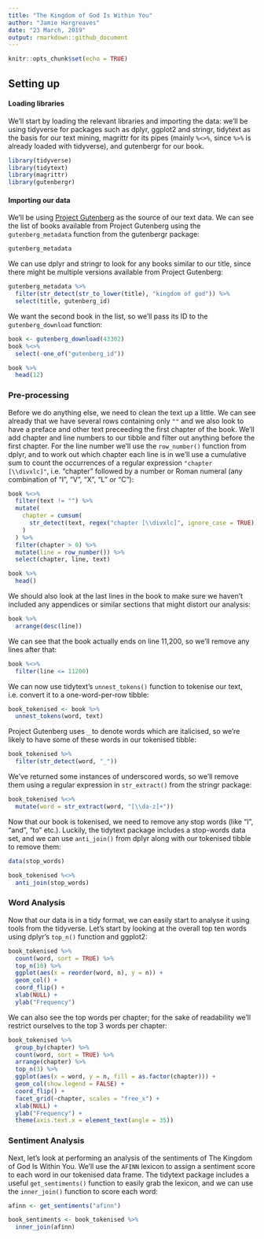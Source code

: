 ```yaml
---
title: "The Kingdom of God Is Within You"
author: "Jamie Hargreaves"
date: "23 March, 2019"
output: rmarkdown::github_document
---
```


```r
knitr::opts_chunk$set(echo = TRUE)
```

## Setting up
#### Loading libraries

We'll start by loading the relevant libraries and importing the data: we'll be using tidyverse for packages such as dplyr, ggplot2 and stringr, tidytext as the basis for our text mining, magrittr for its pipes (mainly ```%<>%```, since ```%>%``` is already loaded with tidyverse), and gutenbergr for our book.

```r
library(tidyverse)
library(tidytext)
library(magrittr)
library(gutenbergr)
```

#### Importing our data

We'll be using [Project Gutenberg](http://www.gutenberg.org/) as the source of our text data. We can see the list of books available from Project Gutenberg using the ```gutenberg_metadata``` function from the gutenbergr package:

```r
gutenberg_metadata
```

We can use dplyr and stringr to look for any books similar to our title, since there might be multiple versions available from Project Gutenberg:

```r
gutenberg_metadata %>%
  filter(str_detect(str_to_lower(title), "kingdom of god")) %>%
  select(title, gutenberg_id)
```

We want the second book in the list, so we'll pass its ID to the ```gutenberg_download``` function:

```r
book <- gutenberg_download(43302)
book %<>%
  select(-one_of("gutenberg_id"))

book %>%
  head(12)
```

### Pre-processing

Before we do anything else, we need to clean the text up a little. We can see already that we have several rows containing only ```""``` and we also look to have a preface and other text preceeding the first chapter of the book. We'll add chapter and line numbers to our tibble and filter out anything before the first chapter. For the line number we'll use the ```row_number()``` function from dplyr, and to work out which chapter each line is in we'll use a cumulative sum to count the occurrences of a regular expression ```"chapter [\\divxlc]"```, i.e. "chapter" followed by a number or Roman numeral (any combination of "I", "V", "X", "L" or "C"):

```r
book %<>%
  filter(text != "") %>%
  mutate(
    chapter = cumsum(
      str_detect(text, regex("chapter [\\divxlc]", ignore_case = TRUE))
    )
  ) %>%
  filter(chapter > 0) %>%
  mutate(line = row_number()) %>%
  select(chapter, line, text)

book %>%
  head()
```

We should also look at the last lines in the book to make sure we haven't included any appendices or similar sections that might distort our analysis:

```r
book %>%
  arrange(desc(line))
```

We can see that the book actually ends on line 11,200, so we'll remove any lines after that:

```r
book %<>%
  filter(line <= 11200)
```

We can now use tidytext's ```unnest_tokens()``` function to tokenise our text, i.e. convert it to a one-word-per-row tibble:

```r
book_tokenised <- book %>%
  unnest_tokens(word, text)
```

Project Gutenberg uses ```_``` to denote words which are italicised, so we're likely to have some of these words in our tokenised tibble:

```r
book_tokenised %>%
  filter(str_detect(word, "_"))
```

We've returned some instances of underscored words, so we'll remove them using a regular expression in ```str_extract()``` from the stringr package:

```r
book_tokenised %<>%
  mutate(word = str_extract(word, "[\\da-z]+"))
```

Now that our book is tokenised, we need to remove any stop words (like "I", "and", "to" etc.). Luckily, the tidytext package includes a stop-words data set, and we can use ```anti_join()``` from dplyr along with our tokenised tibble to remove them:

```r
data(stop_words)

book_tokenised %<>%
  anti_join(stop_words)
```


### Word Analysis

Now that our data is in a tidy format, we can easily start to analyse it using tools from the tidyverse. Let's start by looking at the overall top ten words using dplyr's ```top_n()``` function and ggplot2:

```r
book_tokenised %>%
  count(word, sort = TRUE) %>%
  top_n(10) %>%
  ggplot(aes(x = reorder(word, n), y = n)) + 
  geom_col() + 
  coord_flip() + 
  xlab(NULL) + 
  ylab("Frequency")
```

We can also see the top words per chapter; for the sake of readability we'll restrict ourselves to the top 3 words per chapter:

```r
book_tokenised %>%
  group_by(chapter) %>%
  count(word, sort = TRUE) %>%
  arrange(chapter) %>%
  top_n(3) %>%
  ggplot(aes(x = word, y = n, fill = as.factor(chapter))) +
  geom_col(show.legend = FALSE) + 
  coord_flip() +
  facet_grid(~chapter, scales = "free_x") + 
  xlab(NULL) + 
  ylab("Frequency") + 
  theme(axis.text.x = element_text(angle = 35))
```

### Sentiment Analysis

Next, let's look at performing an analysis of the sentiments of The Kingdom of God Is Within You. We'll use the ```AFINN``` lexicon to assign a sentiment score to each word in our tokenised data frame. The tidytext package includes a useful ```get_sentiments()``` function to easily grab the lexicon, and we can use the ```inner_join()``` function to score each word:

```r
afinn <- get_sentiments("afinn")

book_sentiments <- book_tokenised %>%
  inner_join(afinn)
```